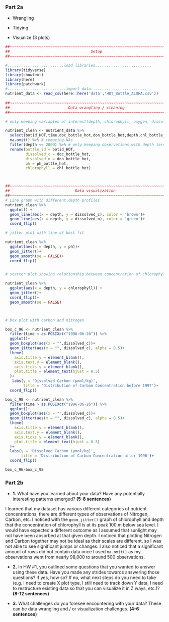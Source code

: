 ### Part 2a

-   Wrangling

-   Tidying

-   Visualize (3 plots)

```r
##~~~~~~~~~~~~~~~~~~~~~~~~~~~~~~~~~~~~~~~~~~~~~~~~~~~~~~~~~~~~~~~~~~~~~~~~~~~~~~
##                                    Setup                                 ----
##~~~~~~~~~~~~~~~~~~~~~~~~~~~~~~~~~~~~~~~~~~~~~~~~~~~~~~~~~~~~~~~~~~~~~~~~~~~~~~

#.........................load libraries.........................
library(tidyverse)
library(showtext)
library(here)
library(patchwork)
#..........................import data...........................
nutrient_data <- read_csv(here::here('data','HOT_Bottle_ALOHA.csv'))
  
##~~~~~~~~~~~~~~~~~~~~~~~~~~~~~~~~~~~~~~~~~~~~~~~~~~~~~~~~~~~~~~~~~~~~~~~~~~~~~~
##                          Data wrangling / cleaning                       ----
##~~~~~~~~~~~~~~~~~~~~~~~~~~~~~~~~~~~~~~~~~~~~~~~~~~~~~~~~~~~~~~~~~~~~~~~~~~~~~~

# only keeping variables of interest(depth, chlorophyll, oxygen, dissolved organic nitrogen )

nutrient_clean <- nutrient_data %>% 
  select(botid_HOT,time,doc_bottle_hot,don_bottle_hot,depth,chl_bottle_hot, botid_HOT,ph_bottle_hot) %>% # selecting columns of interest
  na.omit() %>% # removing NAs
  filter(depth <= 2000) %>% # only keeping observations with depth less than or equal to 3000 m below sea level
  rename(bottle_id = botid_HOT,
         dissolved_c = doc_bottle_hot,
         dissolved_n = don_bottle_hot,
         ph = ph_bottle_hot,
         chlorophyll = chl_bottle_hot)



##~~~~~~~~~~~~~~~~~~~~~~~~~~~~~~~~~~~~~~~~~~~~~~~~~~~~~~~~~~~~~~~~~~~~~~~~~~~~~~
##                             Data visualization                           ----
##~~~~~~~~~~~~~~~~~~~~~~~~~~~~~~~~~~~~~~~~~~~~~~~~~~~~~~~~~~~~~~~~~~~~~~~~~~~~~~
# Line graph with different depth profiles
nutrient_clean %>% 
  ggplot() +
  geom_line(aes(x = depth, y = dissolved_c), color = 'brown')+
  geom_line(aes(x = depth, y = dissolved_n), color = 'green')+
  coord_flip()

# jitter plot with line of best fit

nutrient_clean %>% 
  ggplot(aes(x = depth, y = ph))+
  geom_jitter()+
  geom_smooth(se = FALSE)+
  coord_flip()


# scatter plot showing relationship between concentration of chlorophyll and depth

nutrient_clean %>% 
  ggplot(aes(x = depth, y = chlorophyll)) +
  geom_jitter()+
  coord_flip()+
  geom_smooth(se = FALSE)



# box plot with carbon and nitrogen

box_c_96 <- nutrient_clean %>% 
  filter(time < as.POSIXct("1996-06-26")) %>% 
  ggplot()+
  geom_boxplot(aes(x = "",dissolved_c))+
  geom_jitter(aes(x = "", dissolved_c), alpha = 0.5)+
  theme(
    axis.title.y = element_blank(),
    axis.text.y = element_blank(),
    axis.ticks.y = element_blank(),
    plot.title = element_text(hjust = 0.5)
  )+
   labs(y = 'Dissolved Carbon (μmol/kg)',
        title = 'Distribution of Carbon Concentration before 1997')+
  coord_flip()

box_c_98 <- nutrient_clean %>% 
  filter(time > as.POSIXct("1996-06-26")) %>% 
  ggplot()+
  geom_boxplot(aes(x = "",dissolved_c))+
  geom_jitter(aes(x = "", dissolved_c), alpha = 0.5)+
  theme(
    axis.title.y = element_blank(),
    axis.text.y = element_blank(),
    axis.ticks.y = element_blank(),
    plot.title = element_text(hjust = 0.5)
  )+
  labs(y = 'Dissolved Carbon (μmol/kg)',
       title = 'Distribution of Carbon Concentration after 1996')+
  coord_flip()

box_c_96/box_c_98
```

### Part 2b

-   **1.** What have you learned about your data? Have any potentially interesting patterns emerged? **(5-8 sentences)**

I learned that my dataset has various different categories of nutrient concentrations, there are different types of observations of Nitrogen, Carbon, etc. I noticed with the `geom_jitter()` graph of chlorophyll and depth that the concentration of chlorophyll is at its peak 100 m below sea level. I would have expected a different outcome as I assumed that sunlight may not have been absorbed at that given depth. I noticed that plotting Nitrogen and Carbon together may not be ideal as their scales are different, so I was not able to see significant jumps or changes. I also noticed that a significant amount of rows did not contain data once I used `na.omit()` as my observations went from nearly 98,000 to around 500 observations.

-   **2.** In HW #1, you outlined some questions that you wanted to answer using these data. Have you made any strides towards answering those questions? If yes, how so? If no, what next steps do you need to take (e.g. I need to create X plot type, I still need to track down Y data, I need to restructure existing data so that you can visualize it in Z ways, etc.)? **(8-12 sentences)**

-   **3.** What challenges do you foresee encountering with your data? These can be data wrangling and / or visualization challenges. **(4-6 sentences)**

